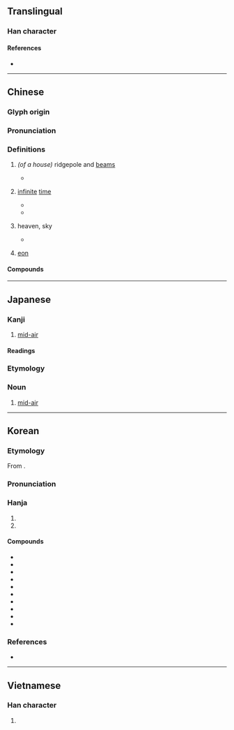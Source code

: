 {{character info}}
==Translingual==

===Han character===
{{Han char|rn=40|rad=宀|as=05|sn=8|four=30602|canj=JLW|ids=⿱宀由}}

====References====
* {{Han ref|kx=0283.170|dkj=07108|dj=0559.010|hdz=20921.020|uh=5B99|ud=23449|bh=A97A|bd=43386}}

----

==Chinese==
{{zh-forms}}

===Glyph origin===
{{Han etym}}

===Pronunciation===
{{zh-pron
|m=zhòu
|m-s=
|c=zau6
|c-t=
|g=
|h=pfs=chhiu
|j=
|md=dêu
|mn=qz,tw,xm,zz:tiū/qz:tiǔ
|mn-t=
|w=
|x=
|mc=y
|oc=y
|cat=
}}

===Definitions===
{{zh-hanzi}}

# {{lb|zh|obsolete}} ''(of a house)'' ridgepole and [[beam]]s
#* {{zh-x|而 燕雀 佼 之，以為 不能 與 之 爭 於 宇宙 之間。|So the swallows and sparrows mocked them (the [[fenghuang]]), saying that they were incapable of matching them in squabbling among the eaves and roof, '''ridgepole, and beams'''.|ref=Huainanzi}} <!--- 《四部叢刊初編》本《淮南鴻烈解》覽冥訓 高誘淮：「宇屋簷也宙棟梁也」--->
# {{lb|zh|obsolete|except in {{zh-l|[[宇宙]]}}}} [[infinite]] [[time]]
#* {{zh-x|有 實 而 無 乎 處，有 長 而 無 乎 本剽，有 所-出 而 無 竅 者 有 實。有 實 而 無 乎 處 者，宇 也；有 長 而 無 本 剽 者，宙 也。|He has a real existence, but it has nothing to do with place; he has continuance, but it has nothing to do with beginning or end. He has a real existence, but it has nothing to do with place, such is his relation to space; he has continuance, but it has nothing to do with beginning or end, such is his relation to '''time'''.|ref=Zhuangzi-L}}
#* {{zh-x|宇宙 在 乎 手。|All space and '''time''' are at his disposal.|CL-L|ref=《{{lw|zh|黃帝陰符經}}》(''{{w|Huangdi Yinfu Jing|The Yellow Thearch's Classic of the Hidden Talisman}}''), circa 8th century CE, translated based on {{w|James Legge}}'s version.}}
# {{lb|zh|obsolete}} heaven, sky
#* {{zh-x|霜 凝 碧 宙，水 瑩 丹 霄。|Dew forms in the cerulean '''sky'''; water-droplets [[glisten]] in the scarlet [[welkin]].|CL-L|ref='''7th century CE''', {{w|Wang Bo (poet)|Wang Bo}},《{{lw|zh|s:七夕賦 (王勃)|七夕賦}}》 (''Rhapsody on the {{w|Qixi festival|Seventh Month's Seventh Night}}'').}}
# {{lb|zh|geology}} [[eon]] {{gl|[[geochronologic]] unit}}

====Compounds====
{{zh-der|孔宙碑|宇宙|宇宙塵|宇宙射線|宇宙年|宇宙火箭|宇宙站|宇宙線|宇宙觀|宇宙速度|宇宙鋒|宇宙飛船|宙斯|島宇宙|漢孔宙碑|膨脹宇宙}}

----

==Japanese==

===Kanji===
{{ja-kanji|grade=6|rs=宀05}}

# [[mid-air]]

====Readings====
{{ja-readings
|goon=じゅう<ぢう
|kanon=ちゅう<ちう
|kun=そら-, も-
}}

===Etymology===
{{ja-kanjitab|ちゅう|yomi=kanon}}

===Noun===
{{ja-noun|ちゅう}}
# [[mid-air]]

----

==Korean==

===Etymology===
From {{der|ko|ltc|-}} {{ltc-l|宙}}.

{{collapse|
* {{hanja-dongguk|뜌ᇢ〮|ttyúw}}
* {{hanja-hunmong|듀〯|tyǔ|天文#상01A}}
|Historical readings
|bg=#FFFFFF}}

===Pronunciation===
{{ko-hanja-pron|주|l=y}}

===Hanja===
{{ko-hanja-search}}
{{ko-hanja|집|주}}

# {{hanja form of|주|[[infinite]] [[time]] in {{ko-l|우주|space|宇宙}}}}
# {{hanja form of|주|[[house]]; [[ridgepole]]; [[pillar]]}}

====Compounds====
{{der-top|Compounds}}
* {{ko-l|우주|[[space]]|宇宙}}
* {{ko-l|우주선|[[spaceship]]|宇宙船}}
* {{ko-l|우주인|[[alien]]; [[astronaut]]|宇宙人}}
* {{ko-l|대우주|[[macrocosm]]|大宇宙}}
* {{ko-l|소우주|[[microcosm]]|小宇宙}}
* {{ko-l|우주복|[[spacesuit]]|宇宙服}}
* {{ko-l|^주합루|[[w:ko:주합루|Juhamnu]]|宙合樓}}
* {{ko-l|우주만물|[[all]] [[things]]|宇宙萬物}}
* {{ko-l|우주왕복선|[[space shuttle]]|宇宙往復船}}
* {{ko-l|우주비행사|[[astronaut]]|宇宙飛行士}}
{{der-bottom}}

===References===
* {{R:hanjadoc|2534}}

----

==Vietnamese==

===Han character===
{{vi-readings|reading=trụ|rs=宀05}}

# {{rfdef|vi|sort=宀05}}